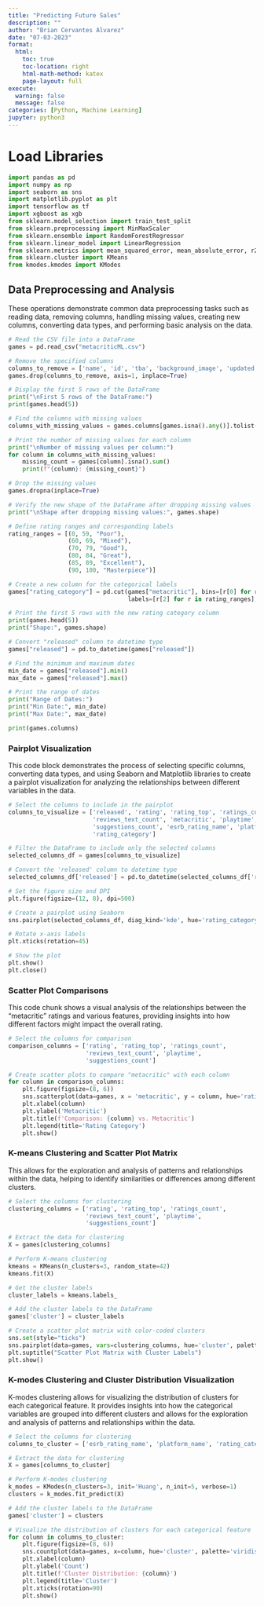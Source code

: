 ```yaml
---
title: "Predicting Future Sales"
description: ""
author: "Brian Cervantes Alvarez"
date: "07-03-2023"
format:
  html:
    toc: true
    toc-location: right
    html-math-method: katex
    page-layout: full
execute: 
  warning: false
  message: false
categories: [Python, Machine Learning]
jupyter: python3
---
```


# Load Libraries
```python
import pandas as pd
import numpy as np
import seaborn as sns
import matplotlib.pyplot as plt
import tensorflow as tf
import xgboost as xgb
from sklearn.model_selection import train_test_split
from sklearn.preprocessing import MinMaxScaler
from sklearn.ensemble import RandomForestRegressor
from sklearn.linear_model import LinearRegression
from sklearn.metrics import mean_squared_error, mean_absolute_error, r2_score
from sklearn.cluster import KMeans
from kmodes.kmodes import KModes
```

## Data Preprocessing and Analysis

These operations demonstrate common data preprocessing tasks such as reading data, removing columns, handling missing values, creating new columns, converting data types, and performing basic analysis on the data.

```python
# Read the CSV file into a DataFrame
games = pd.read_csv("metacriticML.csv")

# Remove the specified columns
columns_to_remove = ['name', 'id', 'tba', 'background_image', 'updated', 'platform_id', 'esrb_rating_id', 'added']
games.drop(columns_to_remove, axis=1, inplace=True)

# Display the first 5 rows of the DataFrame
print("\nFirst 5 rows of the DataFrame:")
print(games.head(5))

# Find the columns with missing values
columns_with_missing_values = games.columns[games.isna().any()].tolist()

# Print the number of missing values for each column
print("\nNumber of missing values per column:")
for column in columns_with_missing_values:
    missing_count = games[column].isna().sum()
    print(f"{column}: {missing_count}")

# Drop the missing values
games.dropna(inplace=True)

# Verify the new shape of the DataFrame after dropping missing values
print("\nShape after dropping missing values:", games.shape)

# Define rating ranges and corresponding labels
rating_ranges = [(0, 59, "Poor"),
                 (60, 69, "Mixed"),
                 (70, 79, "Good"),
                 (80, 84, "Great"),
                 (85, 89, "Excellent"),
                 (90, 100, "Masterpiece")]

# Create a new column for the categorical labels
games["rating_category"] = pd.cut(games["metacritic"], bins=[r[0] for r in rating_ranges] + [101],
                                  labels=[r[2] for r in rating_ranges], right=False)

# Print the first 5 rows with the new rating category column
print(games.head(5))
print("Shape:", games.shape)

# Convert "released" column to datetime type
games["released"] = pd.to_datetime(games["released"])

# Find the minimum and maximum dates
min_date = games["released"].min()
max_date = games["released"].max()

# Print the range of dates
print("Range of Dates:")
print("Min Date:", min_date)
print("Max Date:", max_date)

print(games.columns)
```

### Pairplot Visualization

This code block demonstrates the process of selecting specific columns, converting data types, and using Seaborn and Matplotlib libraries to create a pairplot visualization for analyzing the relationships between different variables in the data.

```python

# Select the columns to include in the pairplot
columns_to_visualize = ['released', 'rating', 'rating_top', 'ratings_count',
                        'reviews_text_count', 'metacritic', 'playtime',
                        'suggestions_count', 'esrb_rating_name', 'platform_name',
                        'rating_category']

# Filter the DataFrame to include only the selected columns
selected_columns_df = games[columns_to_visualize]

# Convert the 'released' column to datetime type
selected_columns_df['released'] = pd.to_datetime(selected_columns_df['released'])

# Set the figure size and DPI
plt.figure(figsize=(12, 8), dpi=500)

# Create a pairplot using Seaborn
sns.pairplot(selected_columns_df, diag_kind='kde', hue='rating_category')

# Rotate x-axis labels
plt.xticks(rotation=45)

# Show the plot
plt.show()
plt.close()

```

### Scatter Plot Comparisons

 This code chunk shows a visual analysis of the relationships between the "metacritic" ratings and various features, providing insights into how different factors might impact the overall rating.
```python
# Select the columns for comparison
comparison_columns = ['rating', 'rating_top', 'ratings_count',
                      'reviews_text_count', 'playtime',
                      'suggestions_count']

# Create scatter plots to compare "metacritic" with each column
for column in comparison_columns:
    plt.figure(figsize=(8, 6))
    sns.scatterplot(data=games, x = 'metacritic', y = column, hue='rating_category')
    plt.xlabel(column)
    plt.ylabel('Metacritic')
    plt.title(f'Comparison: {column} vs. Metacritic')
    plt.legend(title='Rating Category')
    plt.show()

```

### K-means Clustering and Scatter Plot Matrix

This allows for the exploration and analysis of patterns and relationships within the data, helping to identify similarities or differences among different clusters.

```python
# Select the columns for clustering
clustering_columns = ['rating', 'rating_top', 'ratings_count',
                      'reviews_text_count', 'playtime',
                      'suggestions_count']

# Extract the data for clustering
X = games[clustering_columns]

# Perform K-means clustering
kmeans = KMeans(n_clusters=3, random_state=42)
kmeans.fit(X)

# Get the cluster labels
cluster_labels = kmeans.labels_

# Add the cluster labels to the DataFrame
games['cluster'] = cluster_labels

# Create a scatter plot matrix with color-coded clusters
sns.set(style="ticks")
sns.pairplot(data=games, vars=clustering_columns, hue='cluster', palette='viridis')
plt.suptitle("Scatter Plot Matrix with Cluster Labels")
plt.show()
```

### K-modes Clustering and Cluster Distribution Visualization

K-modes clustering allows for visualizing the distribution of clusters for each categorical feature. It provides insights into how the categorical variables are grouped into different clusters and allows for the exploration and analysis of patterns and relationships within the data.

```python
# Select the columns for clustering
columns_to_cluster = ['esrb_rating_name', 'platform_name', 'rating_category']

# Extract the data for clustering
X = games[columns_to_cluster]

# Perform K-modes clustering
k_modes = KModes(n_clusters=3, init='Huang', n_init=5, verbose=1)
clusters = k_modes.fit_predict(X)

# Add the cluster labels to the DataFrame
games['cluster'] = clusters

# Visualize the distribution of clusters for each categorical feature
for column in columns_to_cluster:
    plt.figure(figsize=(8, 6))
    sns.countplot(data=games, x=column, hue='cluster', palette='viridis')
    plt.xlabel(column)
    plt.ylabel('Count')
    plt.title(f'Cluster Distribution: {column}')
    plt.legend(title='Cluster')
    plt.xticks(rotation=90)
    plt.show()

```